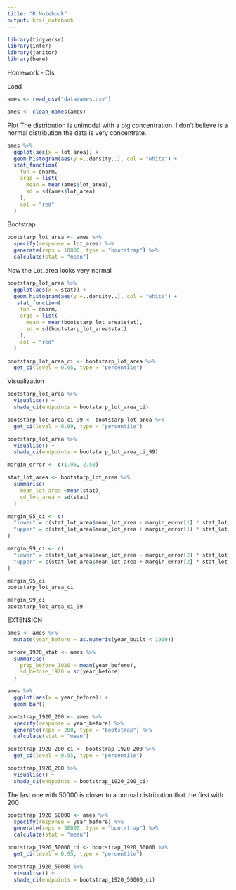```yaml
---
title: "R Notebook"
output: html_notebook
---
```


```r
library(tidyverse)
library(infer)
library(janitor)
library(here)
```

Homework - CIs

Load
```r
ames <- read_csv("data/ames.csv")

ames <- clean_names(ames)
```

Plot
 The distribution is unimodal with a big concentration. I don't believe is a normal distribution the data is very concentrate. 
```r
ames %>%
  ggplot(aes(x = lot_area)) +
  geom_histogram(aes(y =..density..), col = "white") +
  stat_function(
    fun = dnorm, 
    args = list(
      mean = mean(ames$lot_area), 
      sd = sd(ames$lot_area)
    ),
    col = "red"
  )
```
Bootstrap
```r
bootstarp_lot_area <- ames %>%
  specify(response = lot_area) %>%
  generate(reps = 10000, type = "bootstrap") %>%
  calculate(stat = "mean") 
```
Now the Lot_area looks very normal 
```r
bootstarp_lot_area %>%
  ggplot(aes(x = stat)) +
  geom_histogram(aes(y =..density..), col = "white") +
   stat_function(
    fun = dnorm, 
    args = list(
      mean = mean(bootstarp_lot_area$stat), 
      sd = sd(bootstarp_lot_area$stat)
    ),
    col = "red"
  )
```

```r
bootstarp_lot_area_ci <- bootstarp_lot_area %>%
  get_ci(level = 0.95, type = "percentile")

```

Visualization
```r
bootstarp_lot_area %>%
  visualise() +
  shade_ci(endpoints = bootstarp_lot_area_ci)
```

```r
bootstarp_lot_area_ci_99 <- bootstarp_lot_area %>%
  get_ci(level = 0.99, type = "percentile")

bootstarp_lot_area %>%
  visualise() +
  shade_ci(endpoints = bootstarp_lot_area_ci_99)
```

```r
margin_error <- c(1.96, 2.58)

stat_lot_area <- bootstarp_lot_area %>%
  summarise(
    mean_lot_area =mean(stat),
    sd_lot_area = sd(stat)
  )

margin_95_ci <- c(
  "lower" = c(stat_lot_area$mean_lot_area - margin_error[1] * stat_lot_area$sd_lot_area),
  "upper" = c(stat_lot_area$mean_lot_area + margin_error[1] * stat_lot_area$sd_lot_area)
)

margin_99_ci <- c(
  "lower" = c(stat_lot_area$mean_lot_area - margin_error[2] * stat_lot_area$sd_lot_area),
  "upper" = c(stat_lot_area$mean_lot_area + margin_error[2] * stat_lot_area$sd_lot_area)
)

margin_95_ci
bootstarp_lot_area_ci

margin_99_ci
bootstarp_lot_area_ci_99
```

EXTENSION
```r
ames <- ames %>%
  mutate(year_before = as.numeric(year_built < 1920))

before_1920_stat <- ames %>%
  summarise(
    prop_before_1920 = mean(year_before),
    sd_before_1920 = sd(year_before)
  )

ames %>%
  ggplot(aes(x = year_before)) +
  geom_bar()

bootstrap_1920_200 <- ames %>%
  specify(response = year_before) %>%
  generate(reps = 200, type = "bootstrap") %>%
  calculate(stat = "mean")

bootstrap_1920_200_ci <- bootstrap_1920_200 %>%
  get_ci(level = 0.95, type = "percentile")

bootstrap_1920_200 %>%
  visualise() +
  shade_ci(endpoints = bootstrap_1920_200_ci)

```
The last one with 50000 is closer to a normal distribution that the first with 200
```r
bootstrap_1920_50000 <- ames %>%
  specify(response = year_before) %>%
  generate(reps = 50000, type = "bootstrap") %>%
  calculate(stat = "mean")

bootstrap_1920_50000_ci <- bootstrap_1920_50000 %>%
  get_ci(level = 0.95, type = "percentile")

bootstrap_1920_50000 %>%
  visualise() +
  shade_ci(endpoints = bootstrap_1920_50000_ci)
```

